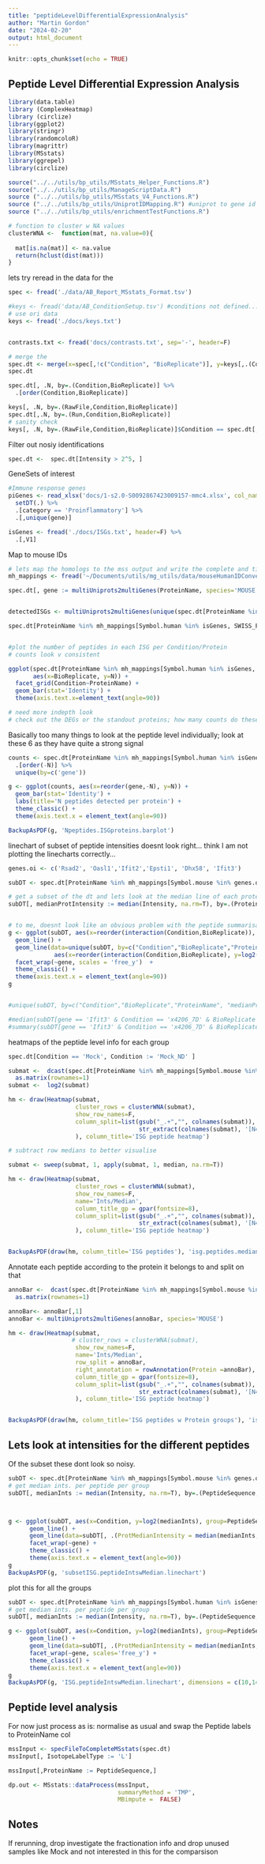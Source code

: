```yaml
---
title: "peptideLevelDifferentialExpressionAnalysis"
author: "Martin Gordon"
date: "2024-02-20"
output: html_document
---
```


```r
knitr::opts_chunk$set(echo = TRUE)
```

## Peptide Level Differential Expression Analysis

```r
library(data.table)
library (ComplexHeatmap)
library (circlize)
library(ggplot2)
library(stringr)
library(randomcoloR)
library(magrittr)
library(MSstats)
library(ggrepel)
library(circlize)

source("../../utils/bp_utils/MSstats_Helper_Functions.R")
source("../../utils/bp_utils/ManageScriptData.R")
source ("../../utils/bp_utils/MSstats_V4_Functions.R")
source ("../../utils/bp_utils/UniprotIDMapping.R") #uniprot to gene id mapping
source ("../../utils/bp_utils/enrichmentTestFunctions.R")

# function to cluster w NA values
clusterWNA <-  function(mat, na.value=0){
  
  mat[is.na(mat)] <- na.value
  return(hclust(dist(mat)))
}
```

lets try reread in the data for the 

```r
spec <- fread('./data/AB_Report_MSstats_Format.tsv')

#keys <- fread('data/AB_ConditionSetup.tsv') #conditions not defined... use keys.old but flag
# use ori data
keys <- fread('./docs/keys.txt')


contrasts.txt <- fread('docs/contrasts.txt', sep='-', header=F)

# merge the 
spec.dt <- merge(x=spec[,!c("Condition", "BioReplicate")], y=keys[,.(Condition, BioReplicate, RawFile, Fraction,IsotopeLabelType)], by.x='Run', by.y='RawFile')
spec.dt

spec.dt[, .N, by=.(Condition,BioReplicate)] %>% 
  .[order(Condition,BioReplicate)]

keys[, .N, by=.(RawFile,Condition,BioReplicate)]
spec.dt[,.N, by=.(Run,Condition,BioReplicate)]
# sanity check
keys[, .N, by=.(RawFile,Condition,BioReplicate)]$Condition == spec.dt[,.N, by=.(Run,Condition,BioReplicate)]$Condition
```

Filter out nosiy identifications

```r
spec.dt <-  spec.dt[Intensity > 2^5, ]
```


GeneSets of interest

```r
#Immune response genes
piGenes <- read_xlsx('docs/1-s2.0-S0092867423009157-mmc4.xlsx', col_names = T, sheet=7) %>% 
  setDT(.) %>% 
  .[category == 'Proinflammatory'] %>% 
  .[,unique(gene)]

isGenes <- fread('./docs/ISGs.txt', header=F) %>% 
  .[,V1]

```

Map to mouse IDs

```r
# lets map the homologs to the mss output and write the complete and tidied data to file 
mh_mappings <- fread('~/Documents/utils/mg_utils/data/mouseHumanIDConversion.txt')

```



```r
spec.dt[, gene := multiUniprots2multiGenes(ProteinName, species='MOUSE')]


detectedISGs <- multiUniprots2multiGenes(unique(spec.dt[ProteinName %in% mh_mappings[Symbol.human %in% isGenes, SWISS_PROT_IDs.mouse]]$ProteinName), species='MOUSE')

spec.dt[ProteinName %in% mh_mappings[Symbol.human %in% isGenes, SWISS_PROT_IDs.mouse]]


#plot the number of peptides in each ISG per Condition/Protein
# counts look v consistent

ggplot(spec.dt[ProteinName %in% mh_mappings[Symbol.human %in% isGenes, SWISS_PROT_IDs.mouse], .N, by=.(ProteinName, Condition,BioReplicate)],
       aes(x=BioReplicate, y=N)) +
  facet_grid(Condition~ProteinName) +
  geom_bar(stat='Identity') +
  theme(axis.text.x=element_text(angle=90))

# need more indepth look
# check out the DEGs or the standout proteins; how many counts do these have? Idea is to see if these may have low peptide N and 
```

Basically too many things to look at the peptide level individually; look at these 6 as they have quite a strong signal

```r
counts <- spec.dt[ProteinName %in% mh_mappings[Symbol.human %in% isGenes,SWISS_PROT_IDs.mouse], .N, by=.(gene, Condition,BioReplicate)] %>% 
  .[order(-N)] %>% 
  unique(by=c('gene'))

g <- ggplot(counts, aes(x=reorder(gene,-N), y=N)) +
  geom_bar(stat='Identity') +
  labs(title='N peptides detected per protein') +
  theme_classic() +
  theme(axis.text.x = element_text(angle=90)) 

BackupAsPDF(g, 'Npeptides.ISGproteins.barplot')

```
linechart of subset of peptide intensities
doesnt look right... think I am not plotting the linecharts correctly...

```r
genes.oi <- c('Rsad2', 'Oasl1','Ifit2','Epsti1', 'Dhx58', 'Ifit3')

subDT <- spec.dt[ProteinName %in% mh_mappings[Symbol.mouse %in% genes.oi,SWISS_PROT_IDs.mouse], ]

# get a subset of the dt and lets look at the median line of each proteins expression per group
subDT[, medianProtIntensity := median(Intensity, na.rm=T), by=.(ProteinName, Condition, BioReplicate)]


# to me, doesnt look like an obvious problem with the peptide summarisation
g <- ggplot(subDT, aes(x=reorder(interaction(Condition,BioReplicate)), y=log2(Intensity), group=interaction(PeptideSequence,PrecursorCharge), alpha=0.2)) +
  geom_line() +
  geom_line(data=unique(subDT, by=c("Condition","BioReplicate","ProteinName", "medianProtIntensity")),
             aes(x=reorder(interaction(Condition,BioReplicate), y=log2(medianProtIntensity))), color='red') +
  facet_wrap(~gene, scales = 'free_y')  +
  theme_classic() +
  theme(axis.text.x = element_text(angle=90))
g


#unique(subDT, by=c("Condition","BioReplicate","ProteinName", "medianProtIntensity"))

#median(subDT[gene == 'Ifit3' & Condition == 'x4206_7D' & BioReplicate == '1', log2(Intensity)], na.rm=T)
#summary(subDT[gene == 'Ifit3' & Condition == 'x4206_7D' & BioReplicate == '1', ])
```
heatmaps of the peptide level info for each group
```r
spec.dt[Condition == 'Mock', Condition := 'Mock_ND' ]

submat <-  dcast(spec.dt[ProteinName %in% mh_mappings[Symbol.mouse %in% genes.oi,SWISS_PROT_IDs.mouse], ], interaction(PeptideSequence, PrecursorCharge)~interaction(Condition,BioReplicate), value.var = 'Intensity') %>% 
  as.matrix(rownames=1)
submat <-  log2(submat)

hm <- draw(Heatmap(submat,
                   cluster_rows = clusterWNA(submat), 
                   show_row_names=F,
                   column_split=list(gsub("_.+","", colnames(submat)),
                                     str_extract(colnames(submat), '[N47]D'))
                   ), column_title='ISG peptide heatmap')

# subtract row medians to better visualise

submat <- sweep(submat, 1, apply(submat, 1, median, na.rm=T))

hm <- draw(Heatmap(submat,
                   cluster_rows = clusterWNA(submat), 
                   show_row_names=F,
                   name='Ints/Median',
                   column_title_gp = gpar(fontsize=8), 
                   column_split=list(gsub("_.+","", colnames(submat)),
                                     str_extract(colnames(submat), '[N47]D'))
                   ), column_title='ISG peptide heatmap')


BackupAsPDF(draw(hm, column_title='ISG peptides'), 'isg.peptides.medianscaled.heatmap', dimensions=c(10,12))
```



Annotate each peptide according to the protein it belongs to and split on that 

```r
annoBar <-  dcast(spec.dt[ProteinName %in% mh_mappings[Symbol.mouse %in% genes.oi,SWISS_PROT_IDs.mouse], ], interaction(PeptideSequence, PrecursorCharge)+ProteinName~interaction(Condition,BioReplicate), value.var = 'Intensity') %>% 
  as.matrix(rownames=1)

annoBar<- annoBar[,1]
annoBar <- multiUniprots2multiGenes(annoBar, species='MOUSE')

hm <- draw(Heatmap(submat,
                  # cluster_rows = clusterWNA(submat), 
                   show_row_names=F,
                   name='Ints/Median',
                   row_split = annoBar,
                   right_annotation = rowAnnotation(Protein =annoBar),
                   column_title_gp = gpar(fontsize=8), 
                   column_split=list(gsub("_.+","", colnames(submat)),
                                     str_extract(colnames(submat), '[N47]D'))
                   ), column_title='ISG peptide heatmap')


BackupAsPDF(draw(hm, column_title='ISG peptides w Protein groups'), 'isg.peptides.protsAnno.medianscaled.heatmap', dimensions=c(10,12))
```
Lets look at intensities for the different peptides
-----
Of the subset these dont look so noisy.

```r

subDT <- spec.dt[ProteinName %in% mh_mappings[Symbol.mouse %in% genes.oi,SWISS_PROT_IDs.mouse],]
# get median ints. per peptide per group
subDT[, medianInts := median(Intensity, na.rm=T), by=.(PeptideSequence, gene, ProteinName, Condition)]



g <- ggplot(subDT, aes(x=Condition, y=log2(medianInts), group=PeptideSequence)) +
      geom_line() +
      geom_line(data=subDT[, .(ProtMedianIntensity = median(medianInts, na.rm=T), PeptideSequence = PeptideSequence), by=.(gene, Condition)], aes(x=Condition, y=log2(ProtMedianIntensity)), color='red') +
      facet_wrap(~gene) +
      theme_classic() +
      theme(axis.text.x = element_text(angle=90))
g
BackupAsPDF(g, 'subsetISG.peptideIntswMedian.linechart')

```
plot this for all the groups

```r
subDT <- spec.dt[ProteinName %in% mh_mappings[Symbol.human %in% isGenes,SWISS_PROT_IDs.mouse],]
# get median ints. per peptide per group
subDT[, medianInts := median(Intensity, na.rm=T), by=.(PeptideSequence, gene, ProteinName, Condition)]

g <- ggplot(subDT, aes(x=Condition, y=log2(medianInts), group=PeptideSequence)) +
      geom_line() +
      geom_line(data=subDT[, .(ProtMedianIntensity = median(medianInts, na.rm=T), PeptideSequence = PeptideSequence), by=.(gene, Condition)], aes(x=Condition, y=log2(ProtMedianIntensity)), color='red') +
      facet_wrap(~gene, scales='free_y') +
      theme_classic() +
      theme(axis.text.x = element_text(angle=90))
g
BackupAsPDF(g, 'ISG.peptideIntswMedian.linechart', dimensions = c(10,14))

```

Peptide level analysis
-----
For now just process as is: normalise as usual and swap the Peptide labels to ProteinName col

```r
mssInput <- specFileToCompleteMSstats(spec.dt)
mssInput[, IsotopeLabelType := 'L']

mssInput[,ProteinName := PeptideSequence,]
```

```r
dp.out <- MSstats::dataProcess(mssInput, 
                               summaryMethod = 'TMP',
                               MBimpute =  FALSE)
```

## Notes
If rerunning, drop investigate the fractionation info and drop unused samples like Mock and not interested in this for the comparsison





